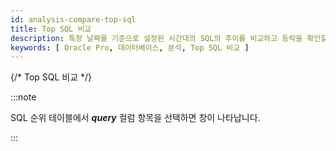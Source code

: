 ```yaml
---
id: analysis-compare-top-sql
title: Top SQL 비교
description: 특정 날짜를 기준으로 설정된 시간대의 SQL의 추이를 비교하고 등락을 확인할 수 있습니다.
keywords: [ Oracle Pro, 데이터베이스, 분석, Top SQL 비교 ]
---
```


{/* Top SQL 비교 */}

<CompareTopSQL />

:::note

SQL 순위 테이블에서 ***query*** 컬럼 항목을 선택하면 <Cmdname sid="TTL06224" className="uitext" /> 창이 나타납니다.

:::